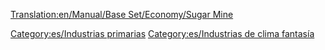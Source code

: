 [[Translation:en/Manual/Base Set/Economy/Sugar Mine]]

{{es/Industrias| nombre = Mina de azúcar
| imagen = SugarMine.png
| climas = [[es/Fantasía|Fantasía]]
| acepta = Nada
| produce= [[es/Manual/Base Set/Economy/Azúcar|Azúcar]]
| notas  = No existe en otros [[es/clima|climas]]
}}


[[Category:es/Industrias primarias]]
[[Category:es/Industrias de clima fantasía]]